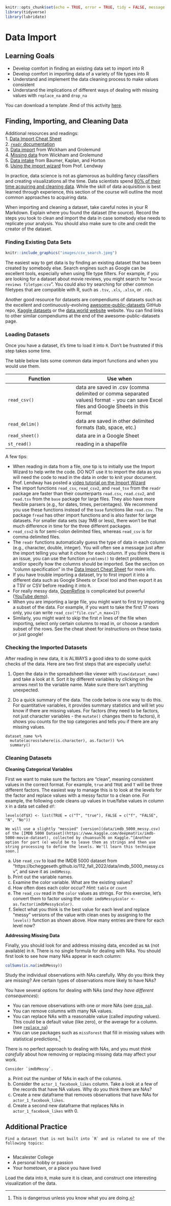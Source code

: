 ```r
knitr::opts_chunk$set(echo = TRUE, error = TRUE, tidy = FALSE, message = FALSE, cache.extra = packageVersion("tufte"))
library(tidyverse)
library(lubridate)
```

# Data Import

## Learning Goals {-}

- Develop comfort in finding an existing data set to import into R
- Develop comfort in importing data of a variety of file types into R
- Understand and implement the data cleaning process to make values consistent
- Understand the implications of different ways of dealing with missing values with `replace_na` and `drop_na`



You can download a template .Rmd of this activity [here](template_rmd/12-Data_Import.Rmd).



## Finding, Importing, and Cleaning Data {-}

Additional resources and readings:   
1. [Data Import Cheat Sheet](https://github.com/rstudio/cheatsheets/raw/main/data-import.pdf)    
2. [`readr` documentation](https://readr.tidyverse.org/)   
3. [Data import](http://r4ds.had.co.nz/data-import.html) from Wickham and Grolemund <br/>
4. [Missing data](http://r4ds.had.co.nz/tidy-data.html#missing-values-3) from Wickham and Grolemund <br/>
5. [Data intake](https://mdsr-book.github.io/mdsr2e/ch-dataII.html#data-intake) from Baumer, Kaplan, and Horton   
6. [Using the import wizard](https://www.youtube.com/watch?v=GtCsjtZBNp4) from Prof. Lendway





In practice, data science is not as glamorous as building fancy classifiers and creating visualizations all the time. Data scientists spend [80% of their time acquiring and cleaning data](https://www.forbes.com/sites/gilpress/2016/03/23/data-preparation-most-time-consuming-least-enjoyable-data-science-task-survey-says/#755d4d426f63). While the skill of data acquisition is best learned through experience, this section of the course will outline the most common approaches to acquiring data.

When importing and cleaning a dataset, take careful notes in your R Markdown. Explain where you found the dataset (the source). Record the steps you took to clean and import the data in case somebody else needs to replicate your analysis. You should also make sure to cite and credit the creator of the dataset.

### Finding Existing Data Sets {-}

```r
knitr::include_graphics("images/csv_search.jpeg")
```

The easiest way to get data is by finding an existing dataset that has been created by somebody else. Search engines such as Google can be excellent tools, especially when using file type filters. For example, if you are looking for a dataset about movie reviews, you might search for "`movie reviews filetype:csv`". You could also try searching for other common filetypes that are compatible with R, such as `.tsv`, `.xls`, `.xlsx`, or `.rds`.


Another good resource for datasets are compendiums of datasets such as the excellent and continuously-evolving [awesome-public-datasets](https://github.com/caesar0301/awesome-public-datasets) GitHub repo, [Kaggle datasets](https://www.kaggle.com/datasets) or the [data.world website](https://data.world/) website. You can find links to other similar compendiums at the end of the awesome-public-datasets page.



### Loading Datasets {-}

Once you have a dataset, it's time to load it into `R`. Don't be frustrated if this step takes some time. 

The table below lists some common data import functions and when you would use them.

Function | Use when
-----------|---------------
`read_csv()`| data are saved in .csv (comma delimited or comma separated values) format - you can save Excel files and Google Sheets in this format 
`read_delim()` | data are saved in other delimited formats (tab, space, etc.)  
`read_sheet()` | data are in a Google Sheet  
`st_read()` | reading in a shapefile

A few tips:

 * When reading in data from a file, one tip is to initially use the Import Wizard to help write the code. DO NOT use it to import the data as you will need the code to read in the data in order to knit your document. Prof. Lendway has posted a [video tutorial on the Import Wizard](https://www.youtube.com/embed/GtCsjtZBNp4)   
 * The import functions `read_csv`, `read_csv2`, and `read_tsv` from the `readr` package are faster than their counterparts `read.csv`, `read.csv2`, and `read.tsv` from the `base` package for large files. They also have more flexible parsers (e.g., for dates, times, percentages). We recommend you use these functions instead of the `base` functions like `read.csv`. The package `fread` has other import functions and is also faster for large datasets. For smaller data sets (say 1MB or less), there won't be that much difference in time for the three different packages. 
 * `read_csv2` is for semi-colon delimited files, whereas `read_csv` is for comma delimited files.
 * The `readr` functions automatically guess the type of data in each column (e.g., character, double, integer). You will often see a message just after the import telling you what it chose for each column. If you think there is an issue, you can use the function `problems()` to detect problems, and/or specify how the columns should be imported. See the section on "column specification" in the [Data Import Cheat Sheet](https://github.com/rstudio/cheatsheets/raw/main/data-import.pdf) for more info.
 * If you have trouble importing a dataset, try to first import it into a different data such as Google Sheets or Excel tool and then export it as a TSV or CSV before reading it into `R`.
 * For really messy data, [OpenRefine](http://openrefine.org/) is complicated but powerful ([YouTube demo](https://www.youtube.com/watch?v=WCRexQXYFrI)). 
 * When you are importing a large file, you might want to first try importing a subset of the data. For example, if you want to take the first 17 rows only, you can write `read_csv("file.csv",n_max=17)`
 * Similarly, you might want to skip the first $n$ lines of the file when importing, select only certain columns to read in, or choose a random subset of the rows. See the cheat sheet for instructions on these tasks or just google!

### Checking the Imported Datasets {-}

After reading in new data, it is ALWAYS a good idea to do some quick checks of the data. Here are two first steps that are especially useful:

1. Open the data in the spreadsheet-like viewer with `View(dataset_name)` and take a look at it. Sort it by different variables by clicking on the arrows next to the variable name. Make sure there isn't anything unexpected.

2. Do a quick summary of the data. The code below is one way to do this. For quantitative variables, it provides summary statistics and will let you know if there are missing values. For factors (they need to be factors, not just character variables - the `mutate()` changes them to factors), it shows you counts for the top categories and tells you if there are any missing values. 

```
dataset_name %>% 
  mutate(across(where(is.character), as.factor)) %>% 
  summary()
```


### Cleaning Datasets {-}

**Cleaning Categorical Variables**

First we want to make sure the factors are "clean", meaning consistent values in the correct format. For example, `true` and `TRUE` and `T` will be three different factors. The easiest way to manage this is to look at the levels for the factor and replace values with a messy factor to a clean one. For example, the following code cleans up values in true/false values in column `X` in a data set called `df`:

```
levels(df$X) <- list(TRUE = c("T", "true"), FALSE = c("f", "FALSE", "N", "No"))
```

```exercise
We will use a slightly "messied" [version](data/imdb_5000_messy.csv) of the [IMDB 5000 Dataset](https://www.kaggle.com/deepmatrix/imdb-5000-movie-dataset), collected by chuansun76 on Kaggle.^[Another option for part (e) would be to leave them as strings and then use string processing to define the levels. We'll learn this technique soon.]
```

a. Use `read_csv` to load the IMDB 5000 dataset from "https://bcheggeseth.github.io/112_fall_2022/data/imdb_5000_messy.csv", and save it as `imdbMessy`.
b. Print out the variable names.
c. Examine the color variable. What are the existing values? 
d. How often does each color occur? *Hint:* `table` or `count`
e. The `read_csv` read in the `color` values as strings. For this exercise, let's convert them to factor using the code: `imdbMessy$color <- as.factor(imdbMessy$color)`.
f. Select what you think is the best value for each level and replace "messy" versions of the value with clean ones by assigning to the `levels()` function as shown above. How many entries are there for each level now?



**Addressing Missing Data**

Finally, you should look for and address missing data, encoded as `NA` (not available) in `R`. There is no single formula for dealing with NAs. You should first look to see how many NAs appear in each column:

```r
colSums(is.na(imdbMessy))
```

Study the individual observations with NAs carefully. Why do you think they are missing? Are certain types of observations more likely to have NAs?

You have several options for dealing with NAs (*and they have different consequences*):

* You can remove observations with one or more NAs (see [`drop_na`](https://tidyr.tidyverse.org/reference/drop_na.html)).
* You can remove columns with many NA values.
* You can replace NAs with a reasonable value (called *imputing* values). This could be a default value (like zero), or the average for a column. (see [`replace_na`](https://tidyr.tidyverse.org/reference/replace_na.html))
* You can use packages such as `missForest` that fill in missing values with statistical predictions.^[This is dangerous unless you know what you are doing.]

There is no perfect approach to dealing with NAs, and you must *think carefully* about how removing or replacing missing data may affect your work.

```exercise
Consider `imdbMessy`.
```

a. Print out the number of NAs in each of the columns.
b. Consider the `actor_1_facebook_likes` column. Take a look at a few of the records that have NA values. Why do you think there are NAs?
c. Create a new dataframe that removes observations that have NAs for `actor_1_facebook_likes`.
d. Create a second new dataframe that replaces NAs in `actor_1_facebook_likes` with 0.


## Additional Practice

```exercise
Find a dataset that is not built into `R` and is related to one of the following topics:  
  
```

* Macalester College
* A personal hobby or passion
* Your hometown, or a place you have lived
  
Load the data into `R`, make sure it is clean, and construct one interesting visualization of the data.
